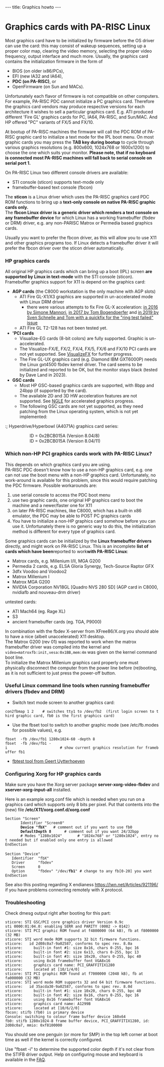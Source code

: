 ---
title: Graphics howto
---

= Graphics cards with PA-RISC Linux =

Most graphics card have to be initialized by firmware before the OS driver can use the card: this may consist of wakeup sequences,
setting up a proper color map, clearing the video memory, selecting the proper video frequency, output interface and much more.
Usually, the graphics card contains the initialization firmware in the form of 
* BIOS (on older ix86/PCs), 
* EFI (new IA32 and IA64),
* '''PDC (on PA-RISC)''', or 
* OpenFirmware (on Sun and MACs).
Unfortunately each flavor of firmware is not compatible on other computers. For example, PA-RISC PDC cannot initialize a PC graphics card.
Therefore the graphics card vendors may produce respective versions for each architecture it wishes to sell a particular graphics card.
E.g. ATI produced different 'Fire GL' graphics cards for PC, IA64, PA-RISC, and Sun/MAC. And HP offered "PC" variants of FX/5 and FX/10.

At bootup of PA-RISC machines the firmware will call the PDC ROM of PA-RISC graphic card to initialize a text mode for the IPL boot menu.
On most graphic cards you may press the '''TAB key during bootup''' to cycle through various graphics resolutions (e.g. 800x600, 1024x768 or 1600x1200) to choose the one which suits your monitor.
'''Please note, that if no keyboard is connected most PA-RISC machines will fall back to serial console on serial port 1.'''    

On PA-RISC Linux two different console drivers are available:
* STI console (sticon) supports text-mode only
* framebuffer-based text console (fbcon)

The '''sticon''' is a Linux driver which uses the PA-RISC graphics card PDC ROM functions to bring up a '''text-only console on native PA-RISC graphic cards only.'''<br>
The '''fbcon Linux driver is a generic driver which renders a text console on any framebuffer device''' for which Linux has a working framebuffer (fbdev or DRM) driver, e.g. any non-PARISC Matrox or Permedia based graphics cards.

Usually you want to prefer the fbcon driver, as this will allow you to use X11 and other graphics programs too.
If Linux detects a framebuffer driver it will prefer the fbcon driver over the sticon driver automatically.

=== HP graphics cards ===

All original HP graphics cards which can bring up a boot (IPL) screen '''are supported by Linux in text-mode''' with the STI console (sticon).<br>
Framebuffer graphics support for X11 is depend on the graphics card:
* '''AGP cards''' (the C8000 workstation is the only machine with AGP slots)
** ATI Fire GL-X1/X3 graphics are supported in un-accelerated mode with Linux DRM driver
*** there were various attempts to fix Fire GL-X acceleration: [https://marc.info/?a=145922974200003&r=1&w=2 in 2016 by Simone Mannori], [https://marc.info/?t=150679093500001&r=1&w=2 in 2017 by Tom Bogendoerfer] and [https://marc.info/?t=156971879800064&r=1&w=2 in 2019 by Sven Schnelle and Tom with a quickfix for the "ring test failed" issue]
** ATI Fire GL T2-128 has not been tested yet.
* ''''PCI cards'''
** Visualize-EG cards (8-bit colors) are fully supported. Graphic is un-accelerated.
** The Visualize-FX/E, FX/2, FX/4, FX/5, FX/6 and FX/10 PCI cards are not yet supported. See [[VisualizeFX]] for further progress.
** The Fire GL-UX graphics card (e.g. Diamond IBM GXT6000P) needs the Linux gxt4500 fbdev kernel driver. The card seems to be initialized and reported to be OK, but the monitor stays black (tested by Dave Land in 2023). 
* '''GSC cards'''
** Most HP GSC-based graphics cards are supported, with 8bpp and 24bpp (if supported by the card).
** The available 2D and 3D HW acceleration features are not supported. See [[NGLE]] for accelerated graphics progress.
** The following GSC cards are not yet supported, as they need patching from the Linux operating system, which is not yet implemented:
:; Hyperdrive/Hyperbowl (A4071A) graphics card series:
:: ID = 0x2BCB015A (Version 8.04/8)
:: ID = 0x2BCB015A (Version 8.04/11)
:; Thunder 1 VISUALIZE 48 card:
:: ID = 0x2F23E5FC (Version 8.05/9)
:; Thunder 2 VISUALIZE 48 XP card:
:: ID = 0x2F8D570E (Version 8.05/12)
:; Some Hyperion and ThunderHawk GSC cards

=== Which non-HP PCI graphics cards work with PA-RISC Linux? ===

This depends on which graphics card you are using.<br>
PA-RISC PDC doesn't know how to use a non-HP graphics card, e.g. one can not use the boot menu with a non-HP graphics card. Unfortunately, no work-around is available for this problem, since this would require patching the PDC firmware. Possible workarounds are:
# use serial console to access the PDC boot menu
# use two graphic cards, one original HP graphics card to boot the machine and a newer/faster one for X11 
# on later PA-RISC machines, like C8000, which has a built-in x86 emulator, the PDC may be able to POST PC graphics cards
# You have to initialize a non-HP graphics card somehow before you can use it. Unfortunately there is no generic way to do this, the initialization method is different for every type of graphics card.

Some graphics cards can be initialized by the '''Linux framebuffer drivers''' directly, and might work on PA-RISC Linux. This is an incomplete '''list of cards which have been '''reported to work''' with PA-RISC Linux''':
* Matrox cards, e.g. Millenium I/II, MGA G200
* Permedia 2 cards, e.g. ELSA Gloria Synergy, Tech-Source Raptor GFX
* 3dfx Voodoo and Voodoo2
* Matrox Millenium I
* Matrox MGA G200
* NVIDIA Corporation NV18GL [Quadro NVS 280 SD] (AGP card in C8000, nvidiafb and nouveau-drm driver)
untested cards:
* ATI Mach64 (eg. Rage XL)
* S3
* ancient framebuffer cards (eg. TGA, P9000)
In combination with the fbdev X-server from XFree86/X.org you should able to have a nice (albeit unaccelerated) X11 desktop.<br>
The Matrox G200 (rev 01) was reported to work when the matrox framebuffer driver was compiled into the kernel and <code>video=matroxfb:init,vesa:0x1BB,mem:4m</code> was given on the kernel command boot line.<br>
To initialize the Matrox Millenium graphics card properly one must physically disconnect the computer from the power line before (re)booting, as it is not sufficient to just press the power-off button.

=== Useful Linux command line tools when running framebuffer drivers (fbdev and DRM) ===

* Switch text mode screen to another graphics card: 
 con2fbmap 1 2    # switches tty1 to /dev/fb2  (first login screen to third graphic card, fb0 is the first graphics card)
* Use the fbset tool to switch to another graphic mode (see /etc/fb.modes for possible values), e.g.
 fbset  -fb /dev/fb1 1280x1024-60 -depth 8
 fbset  -fb /dev/fb1 -i                        # show current graphics resolution for framebuffer fb1
* [https://git.kernel.org/pub/scm/linux/kernel/git/geert/fbtest.git/ fbtest tool from Geert Uytterhoeven]

=== Configuring Xorg for HP graphics cards ===

Make sure you have the Xorg server package '''server-xorg-video-fbdev''' and '''xserver-xorg-input-all''' installed.

Here is an example xorg.conf file which is needed when you run on a graphics card which supports only 8 bits per pixel.
Put that contents into the (new) file '''/etc/X11/xorg.conf.d/xorg.conf'''

 Section "Screen"
        Identifier "Screen0"
        '''Device      "fbX"'''   # comment out if you want to use fb0
        '''DefaultDepth 8'''      # comment out if you want 24/32bpp
        # Modes	"1280x1024"       # "1024x768" or "1280x1024", entry not needed but if enabled only one entry is allowed
 EndSection
 
 Section "Device"
    Identifier  "fbX"
    Driver      "fbdev"
    Screen      0
    Option      "fbdev" "/dev/'''fb1'''" # change to any fb[0-20] you want
 EndSection

See also this posting regarding X endianess https://lwn.net/Articles/921196/ if you have problems connecting remotely with X protocol.

=== Troubleshooting ===
 
Check dmesg output right after booting for this part:
<pre>
sticore: STI GSC/PCI core graphics driver Version 0.9c
sti 0000:01:04.0: enabling SERR and PARITY (0002 -> 0142)
sticore: STI PCI graphic ROM found at f4800000 (64 kB), fb at f8000000 (32 MB)
sticore: STI word mode ROM supports 32 bit firmware functions.
sticore:   id 2d08c0a7-9a02587, conforms to spec rev. 8.0a
sticore:     built-in font #1: size 8x16, chars 0-255, bpc 16
sticore:     built-in font #2: size 6x13, chars 0-255, bpc 13
sticore:     built-in font #3: size 10x20, chars 0-255, bpc 40
sticore:     using 8x16 framebuffer font VGA8x16
sticore:     graphics card name: PCI_GRAFFITIX1280
sticore:     located at [10/1/4/0]
sticore: STI PCI graphic ROM found at f7000000 (2048 kB), fb at fa000000 (32 MB)
sticore: STI word mode ROM supports 32 and 64 bit firmware functions.
sticore:   id 35acda30-9a02587, conforms to spec rev. 8.0d
sticore:     built-in font #1: size 10x20, chars 0-255, bpc 40
sticore:     built-in font #2: size 8x16, chars 0-255, bpc 16
sticore:     using 8x16 framebuffer font VGA8x16
sticore:     graphics card name: A1299B
sticore:     located at [10/6/2/0]
fbcon: stifb (fb0) is primary device
Console: switching to colour frame buffer device 160x64
fb0: stifb 1280x1024-8 frame buffer device, PCI_GRAFFITIX1280, id: 2d08c0a7, mmio: 0xf8100000
</pre>

You should see one penguin (or more for SMP) in the top left corner at boot time as well if the kernel is correctly configured.
 
Use "fbset -i" to determine the supported color depth if it's not clear from the STIFB driver output.
Help on configuring mouse and keyboard is available in the [[FAQ]].